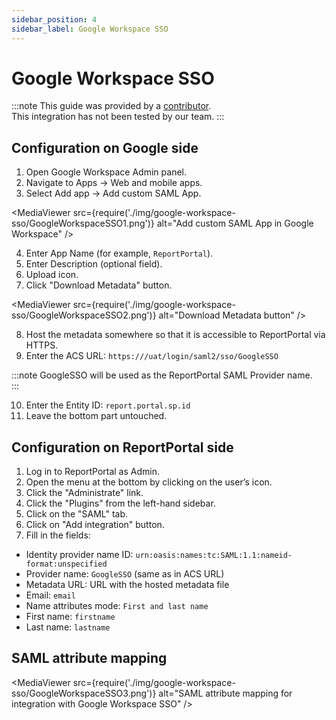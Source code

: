 ```yaml
---
sidebar_position: 4
sidebar_label: Google Workspace SSO
---
```


# Google Workspace SSO

:::note
This guide was provided by a [contributor](https://github.com/reportportal/reportportal/issues/2598).<br />
This integration has not been tested by our team.
:::

## Configuration on Google side

1. Open Google Workspace Admin panel.
2. Navigate to Apps -> Web and mobile apps.
3. Select Add app -> Add custom SAML App.

<MediaViewer src={require('./img/google-workspace-sso/GoogleWorkspaceSSO1.png')} alt="Add custom SAML App in Google Workspace" />

4. Enter App Name (for example, `ReportPortal`).
5. Enter Description (optional field).
6. Upload icon.
7. Click "Download Metadata" button.

<MediaViewer src={require('./img/google-workspace-sso/GoogleWorkspaceSSO2.png')} alt="Download Metadata button" />

8. Host the metadata somewhere so that it is accessible to ReportPortal via HTTPS.
9. Enter the ACS URL: `https:///uat/login/saml2/sso/GoogleSSO`

:::note
GoogleSSO will be used as the ReportPortal SAML Provider name.<br />
:::

10. Enter the Entity ID: `report.portal.sp.id`
11. Leave the bottom part untouched.

## Configuration on ReportPortal side

1. Log in to ReportPortal as Admin.
2. Open the menu at the bottom by clicking on the user’s icon.
3. Click the "Administrate" link.
4. Click the "Plugins" from the left-hand sidebar.
5. Click on the "SAML" tab.
6. Click on "Add integration" button.
7. Fill in the fields:

* Identity provider name ID: `urn:oasis:names:tc:SAML:1.1:nameid-format:unspecified`
* Provider name: `GoogleSSO` (same as in ACS URL)
* Metadata URL: URL with the hosted metadata file
* Email: `email`
* Name attributes mode: `First and last name`
* First name: `firstname`
* Last name: `lastname`

## SAML attribute mapping

<MediaViewer src={require('./img/google-workspace-sso/GoogleWorkspaceSSO3.png')} alt="SAML attribute mapping for integration with Google Workspace SSO" />
